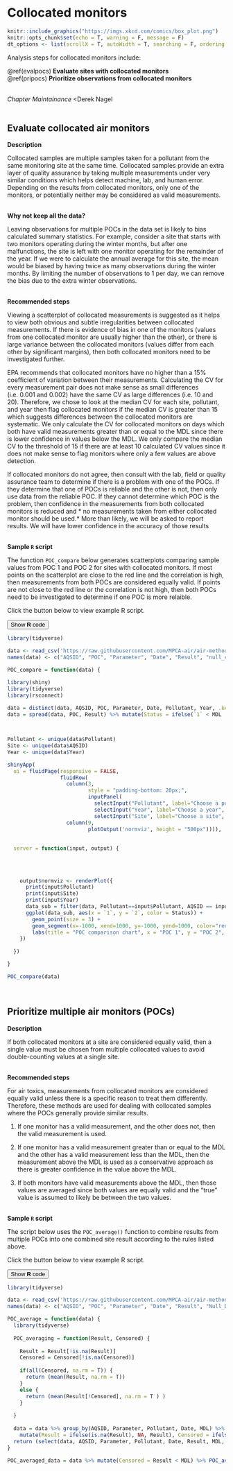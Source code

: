 # Collocated monitors

```r
knitr::include_graphics("https://imgs.xkcd.com/comics/box_plot.png")
knitr::opts_chunk$set(echo = T, warning = F, message = F)
dt_options <- list(scrollX = T, autoWidth = T, searching = F, ordering = F, lengthChange = F, paginate = F, info = F)
```


Analysis steps for collocated monitors include:

\@ref(evalpocs) __Evaluate sites with collocated monitors__   
\@ref(pripocs)  __Prioritize observations from collocated monitors__ 

<br>
_Chapter Maintainance_
<Derek Nagel
<br> <br>

## Evaluate collocated air monitors {#evalpocs}  

__Description__ 

Collocated samples are multiple samples taken for a pollutant from the same monitoring site at the same time. Collocated samples provide an extra layer of quality assurance by taking multiple measurements under very similar conditions which helps detect machine, lab, and human error. Depending on the results from collocated monitors, only one of the monitors, or potentially neither may be considered as valid measurements.


<br> __Why not keep all the data?__

Leaving observations for multiple POCs in the data set is likely to bias calculated summary statistics. For example, consider a site that starts with two monitors operating during the winter months, but after one malfunctions, the site is left with one monitor operating for the remainder of the year. If we were to calculate the annual average for this site, the mean would be biased by having twice as many observations during the winter months. By limiting the number of observations to 1 per day, we can remove the bias due to the extra winter observations. 


<br> __Recommended steps__   

Viewing a scatterplot of collocated measurements is suggested as it helps to view both obvious and subtle irregularities between collocated measurements. If there is evidence of bias in one of the monitors (values from one collocated monitor are usually higher than the other), or there is large variance between the collocated monitors (values differ from each other by significant margins), then both collocated monitors need to be investigated further.

EPA recommends that collocated monitors have no higher than a 15% coefficient of variation between their measurements. Calculating the CV for every measurement pair does not make sense as small differences (i.e. 0.001 and 0.002) have the same CV as large differences (i.e. 10 and 20). Therefore, we chose to look at the median CV for each site, pollutant, and year then flag collocated monitors if the median CV is greater than 15 which suggests differences between the collocated monitors are systematic. We only calculate the CV for collocated monitors on days which both have valid measurements greater than or equal to the MDL since there is lower confidence in values below the MDL. We only compare the median CV to the threshold of 15 if there are at least 10 calculated CV values since it does not make sense to flag monitors where only a few values are above detection.

If collocated monitors do not agree, then consult with the lab, field or quality assurance team to determine if there is a problem with one of the POCs. If they determine that one of POCs is reliable and the other is not, then only use data from the reliable POC. If they cannot determine which POC is the problem, then confidence in the measurements from both collocated monitors is reduced and * no measurements taken from either collocated monitor should be used.* More than likely, we will be asked to report results. We will have lower confidence in the accuracy of those results
 







<br> __Sample `R` script__ 

The function `POC_compare` below generates scatterplots comparing sample values from POC 1 and POC 2 for sites with collocated monitors. If most points on the scatterplot are close to the red line and the correlation is high, then measurements from both POCs are considered equally valid. If points are not close to the red line or the correlation is not high, then both POCs need to be investigated to determine if one POC is more relaible.

Click the button below to view example R script.

<div class="toggle">
<button class = "btn_code">Show __R__ code</button>


```r
library(tidyverse)

data <- read_csv('https://raw.githubusercontent.com/MPCA-air/air-methods/master/airtoxics_data_2009_2013.csv')
names(data) <- c("AQSID", "POC", "Parameter", "Date", "Result", "null_code", "MDL", "Pollutant", "Year", "cas")

POC_compare = function(data) {

library(shiny)
library(tidyverse)
library(rsconnect)  
  
data = distinct(data, AQSID, POC, Parameter, Date, Pollutant, Year, .keep_all = T) #replace with better cleaning function
data = spread(data, POC, Result) %>% mutate(Status = ifelse(`1` < MDL  & `2` < MDL, "POCs 1 and 2 below MDL", ifelse(`1` < MDL, "POC 1 below MDL", ifelse(`2` < MDL, "POC 2 below MDL", "POCs 1 and 2 above MDL") ) ) ) %>% drop_na(Status)



Pollutant <- unique(data$Pollutant)
Site <- unique(data$AQSID)
Year <- unique(data$Year)

shinyApp(
  ui = fluidPage(responsive = FALSE,
                 fluidRow(
                   column(3,
                          style = "padding-bottom: 20px;",
                          inputPanel(
                            selectInput("Pollutant", label="Choose a pollutant", choices = Pollutant),
                            selectInput("Year", label="Choose a year", choices = Year),
                            selectInput("Site", label="Choose a site", choices = Site))),
                   column(9,
                          plotOutput('normviz', height = "500px")))),
  
  
  server = function(input, output) {
    
    
    
    
    output$normviz <- renderPlot({
      print(input$Pollutant)
      print(input$Site)
      print(input$Year)
      data_sub = filter(data, Pollutant==input$Pollutant, AQSID == input$Site, Year == input$Year)
      ggplot(data_sub, aes(x = `1`, y = `2`, color = Status)) +
        geom_point(size = 3) +
        geom_segment(x=-1000, xend=1000, y=-1000, yend=1000, color="red", size=1) +
        labs(title = "POC comparison chart", x = "POC 1", y = "POC 2", subtitle = paste("Correlation =", round(cor(data_sub$`1`,data_sub$`2`, use = "complete"), 2) ) )
    })
    
  })

}

POC_compare(data)
```  

<br>

## Prioritize multiple air monitors (POCs) {#pripocs}  

__Description__

If both collocated monitors at a site are considered equally valid, then a single value must be chosen from multiple collocated values to avoid double-counting values at a single site.

<br> __Recommended steps__   

For air toxics, measurements from collocated monitors are considered equally valid unless there is a specific reason to treat them differently. Therefore, these methods are used for dealing with collocated samples where the POCs generally provide similar results.

1. If one monitor has a valid measurement, and the other does not, then the valid measurement is used.

2. If one monitor has a valid measurement greater than or equal to the MDL and the other has a valid measurement less than the MDL, then the measurement above the MDL is used as a conservative approach as there is greater confidence in the value above the MDL.

3. If both monitors have valid measurements above the MDL, then those values are averaged since both values are equally valid and the "true" value is assumed to likely be between the two values.

<br> __Sample `R` script__ 

The script below uses the `POC_average()` function to combine results from multiple POCs into one combined site result according to the rules listed above.

Click the button below to view example R script.

<div class="toggle">
<button class = "btn_code">Show __R__ code</button>

```r
library(tidyverse)

data <- read_csv('https://raw.githubusercontent.com/MPCA-air/air-methods/master/airtoxics_data_2009_2013.csv')
names(data) <- c("AQSID", "POC", "Parameter", "Date", "Result", "Null_Data_Code", "MDL", "Pollutant", "Year", "CAS")

POC_average = function(data) {
  library(tidyverse)
  
  POC_averaging = function(Result, Censored) {
    
    Result = Result[!is.na(Result)]
    Censored = Censored[!is.na(Censored)]
    
    if(all(Censored, na.rm = T)) {
      return (mean(Result, na.rm = T))
    }
    else {
      return (mean(Result[!Censored], na.rm = T ) )
    }
    
  }
  
  data = data %>% group_by(AQSID, Parameter, Pollutant, Date, MDL) %>% summarise(Result = POC_averaging(Result, Censored), Censored = all(Censored, na.rm = T) ) %>%
    mutate(Result = ifelse(is.na(Result), NA, Result), Censored = ifelse(is.na(Result), NA, Censored))
  return (select(data, AQSID, Parameter, Pollutant, Date, Result, MDL, Censored) ) %>% ungroup()
}

POC_averaged_data = data %>% mutate(Censored = Result < MDL) %>% POC_average()
```  

 


  